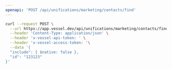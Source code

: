 ```yaml
---
openapi: 'POST /api/unifications/marketing/contacts/find'
---
```


<RequestExample>

```bash Request
curl --request POST \
  --url https://app.vessel.dev/api/unifications/marketing/contacts/find \
  --header 'Content-Type: application/json' \
  --header 'x-vessel-api-token: ' \
  --header 'x-vessel-access-token: '\
  --data '{
  "include": { $native: false },
  "id": "123123"
}'
```

</RequestExample>
